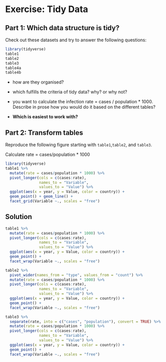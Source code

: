 # Exercise: Tidy Data

## Part 1: Which data structure is tidy?

Check out these datasets and try to answer the following questions:

```r
library(tidyverse)
table1
table2
table3
table4a
table4b
```


- how are they organised? 
- which fulfills the criteria of tidy data? why? or why not?
- you want to calculate the infection rate = cases / population * 1000. Describe in prose how you would do it based on the different tables?

- __Which is easiest to work with? __


## Part 2: Transform tables 

Reproduce the following figure starting with `table1`,` table2`, and `table3`. 

Calculate rate = cases/population * 1000

```r
library(tidyverse)
table1 %>% 
  mutate(rate = cases/population * 1000) %>% 
  pivot_longer(cols = c(cases:rate), 
               names_to = "Variable", 
               values_to = "Value") %>% 
  ggplot(aes(x = year, y = Value, color = country)) + 
  geom_point() + geom_line() +
  facet_grid(Variable ~., scales = "free")
```


:::{.callout-tip collapse="true"}

## Solution

```r
table1 %>% 
  mutate(rate = cases/population * 1000) %>% 
  pivot_longer(cols = c(cases:rate), 
               names_to = "Variable", 
               values_to = "Value") %>% 
  ggplot(aes(x = year, y = Value, color = country)) + 
  geom_point() + 
  facet_wrap(Variable ~., scales = "free")

table2 %>% 
  pivot_wider(names_from = "type", values_from = "count") %>% 
  mutate(rate = cases/population * 1000) %>% 
  pivot_longer(cols = c(cases:rate), 
               names_to = "Variable", 
               values_to = "Value") %>% 
  ggplot(aes(x = year, y = Value, color = country)) + 
  geom_point() + 
  facet_wrap(Variable ~., scales = "free")

table3 %>% 
  separate(rate, into = c("cases", "population"), convert = TRUE) %>% 
  mutate(rate = cases/population * 1000) %>% 
  pivot_longer(cols = c(cases:rate), 
               names_to = "Variable", 
               values_to = "Value") %>% 
  ggplot(aes(x = year, y = Value, color = country)) + 
  geom_point() + 
  facet_wrap(Variable ~., scales = "free")
  
  
```

:::

